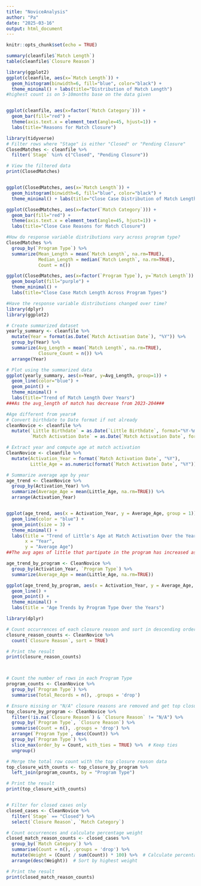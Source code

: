 ---
title: "NoviceAnalysis"
author: "Pa"
date: "2025-03-16"
output: html_document
---

```{r setup, include=FALSE}
knitr::opts_chunk$set(echo = TRUE)
```

```{r}
summary(cleanfile$`Match Length`)
table(cleanfile$`Closure Reason`)

library(ggplot2)
ggplot(cleanfile, aes(x=`Match Length`)) + 
  geom_histogram(binwidth=6, fill="blue", color="black") +
  theme_minimal() + labs(title="Distribution of Match Length")
#highest count is on 5-10months base on the data given


ggplot(cleanfile, aes(x=factor(`Match Category`))) + 
  geom_bar(fill="red") +
  theme(axis.text.x = element_text(angle=45, hjust=1)) +
  labs(title="Reasons for Match Closure")


```


```{r}
library(tidyverse)
# Filter rows where "Stage" is either "Closed" or "Pending Closure"
ClosedMatches <- cleanfile %>%
  filter(`Stage` %in% c("Closed", "Pending Closure"))

# View the filtered data
print(ClosedMatches)


ggplot(ClosedMatches, aes(x=`Match Length`)) + 
  geom_histogram(binwidth=6, fill="blue", color="black") +
  theme_minimal() + labs(title="Close Case Distribution of Match Length")

ggplot(ClosedMatches, aes(x=factor(`Match Category`))) + 
  geom_bar(fill="red") +
  theme(axis.text.x = element_text(angle=45, hjust=1)) +
  labs(title="Close Case Reasons for Match Closure")

```


```{r}
#How do response variable distributions vary across program type?
ClosedMatches %>%
  group_by(`Program Type`) %>%
  summarize(Mean_Length = mean(`Match Length`, na.rm=TRUE),
            Median_Length = median(`Match Length`, na.rm=TRUE),
            Count = n())

ggplot(ClosedMatches, aes(x=factor(`Program Type`), y=`Match Length`)) +
  geom_boxplot(fill="purple") +
  theme_minimal() +
  labs(title="Close Case Match Length Across Program Types")


```

```{r}
#Have the response variable distributions changed over time?
library(dplyr)
library(ggplot2)

# Create summarized dataset
yearly_summary <- cleanfile %>%
  mutate(Year = format(as.Date(`Match Activation Date`), "%Y")) %>%
  group_by(Year) %>%
  summarize(Avg_Length = mean(`Match Length`, na.rm=TRUE),
            Closure_Count = n()) %>%
  arrange(Year)

# Plot using the summarized data
ggplot(yearly_summary, aes(x=Year, y=Avg_Length, group=1)) +
  geom_line(color="blue") +
  geom_point() +
  theme_minimal() +
  labs(title="Trend of Match Length Over Years")
###As the avg_length of match has decrease from 2023-204###

#Age different from years# 
# Convert birthdate to Date format if not already
cleanNovice <- cleanfile %>%
  mutate(`Little Birthdate` = as.Date(`Little Birthdate`, format="%Y-%m-%d"),
         `Match Activation Date` = as.Date(`Match Activation Date`, format="%Y-%m-%d"))

# Extract year and compute age at match activation
CleanNovice <- cleanfile %>%
  mutate(Activation_Year = format(`Match Activation Date`, "%Y"),
         Little_Age = as.numeric(format(`Match Activation Date`, "%Y")) - as.numeric(format(`Little Birthdate`, "%Y")))

# Summarize average age by year
age_trend <- CleanNovice %>%
  group_by(Activation_Year) %>%
  summarize(Average_Age = mean(Little_Age, na.rm=TRUE)) %>%
  arrange(Activation_Year)


ggplot(age_trend, aes(x = Activation_Year, y = Average_Age, group = 1)) +
  geom_line(color = "blue") +
  geom_point(size = 3) +
  theme_minimal() +
  labs(title = "Trend of Little's Age at Match Activation Over the Years",
       x = "Year",
       y = "Average Age")
##The avg ages of little that partipate in the program has increased as year past by##

age_trend_by_program <- CleanNovice %>%
  group_by(Activation_Year, `Program Type`) %>%
  summarize(Average_Age = mean(Little_Age, na.rm=TRUE))

ggplot(age_trend_by_program, aes(x = Activation_Year, y = Average_Age, color = `Program Type`, group = `Program Type`)) +
  geom_line() +
  geom_point() +
  theme_minimal() +
  labs(title = "Age Trends by Program Type Over the Years")

```

```{r}
library(dplyr)

# Count occurrences of each closure reason and sort in descending order
closure_reason_counts <- CleanNovice %>%
  count(`Closure Reason`, sort = TRUE)

# Print the result
print(closure_reason_counts)



# Count the number of rows in each Program Type
program_counts <- CleanNovice %>%
  group_by(`Program Type`) %>%
  summarise(Total_Records = n(), .groups = 'drop')

# Ensure missing or "N/A" closure reasons are removed and get top closure reason
top_closure_by_program <- CleanNovice %>%
  filter(!is.na(`Closure Reason`) & `Closure Reason` != "N/A") %>%
  group_by(`Program Type`, `Closure Reason`) %>%
  summarise(Count = n(), .groups = 'drop') %>%
  arrange(`Program Type`, desc(Count)) %>%
  group_by(`Program Type`) %>%
  slice_max(order_by = Count, with_ties = TRUE) %>%  # Keep ties
  ungroup()

# Merge the total row count with the top closure reason data
top_closure_with_counts <- top_closure_by_program %>%
  left_join(program_counts, by = "Program Type")

# Print the result
print(top_closure_with_counts)



```

```{r}

# Filter for closed cases only
closed_cases <- CleanNovice %>%
  filter(`Stage` == "Closed") %>%
  select(`Closure Reason`, `Match Category`)

# Count occurrences and calculate percentage weight
closed_match_reason_counts <- closed_cases %>%
  group_by(`Match Category`) %>%
  summarise(Count = n(), .groups = 'drop') %>%
  mutate(Weight = (Count / sum(Count)) * 100) %>%  # Calculate percentage weight
  arrange(desc(Weight))  # Sort by highest weight

# Print the result
print(closed_match_reason_counts)
```

